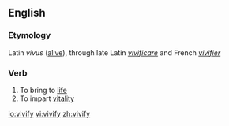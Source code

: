==English==
===Etymology===
Latin ''vivus'' ([[alive]]), through late Latin ''[[vivificare]]'' and French ''[[vivifier]]''

===Verb===
{{en-verb|vivifies|vivifying|vivified|vivified}}
#To bring to [[life]]
#To impart [[vitality]]

[[io:vivify]]
[[vi:vivify]]
[[zh:vivify]]